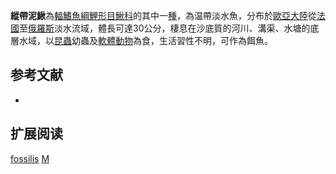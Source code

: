 {{Speciesbox 
| taxon = Misgurnus fossilis
| status = LC
| status_system = IUCN3.1
| authority =  [[Linnaeus|Linnaeus]], 1758
| synonyms = *''Cobitis fossilis ,Linnaeus, 1758 ''
}}
'''縱帶泥鰍'''為[[輻鰭魚綱|輻鰭魚綱]][[鯉形目|鯉形目]][[鰍科|鰍科]]的其中一[[種|種]]，為温帶淡水魚，分布於[[歐亞大陸|歐亞大陸]]從[[法國|法國]]至[[俄羅斯|俄羅斯]]淡水流域，體長可達30公分，棲息在沙底質的河川、溝渠、水塘的底層水域，以[[昆蟲|昆蟲]]幼蟲及[[軟體動物|軟體動物]]為食，生活習性不明，可作為餌魚。

==参考文献==
{{refbegin}}
*{{FishBase_species|genus=Misgurnus|species=fossilis|year=2014|month=2}}
{{refend}}

== 扩展阅读 ==
{{refbegin}}
{{wikispecies-inline|Misgurnus fossilis|縱帶泥鰍}}
{{refend}}
{{Taxonbar|from=Q747794}}

[[Category:泥鰍屬|fossilis]]
[[Category:1758年描述的魚類|M]]

{{魚類小作品}}